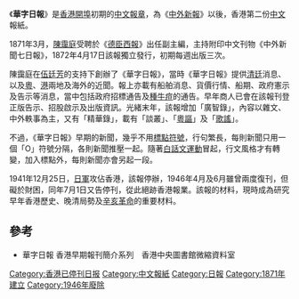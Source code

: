《'''華字日報'''》是[[香港開埠|香港開埠]]初期的[[中文|中文]][[報章|報章]]，為《[[中外新報|中外新報]]》以後，香港第二份[[中文|中文]]報紙。

1871年3月，[[陳靄庭|陳靄庭]]受聘於《[[德臣西報|德臣西報]]》出任副主編，主持附印中文刊物《中外新聞七日報》，1872年4月17日該報獨立發行，初期每週出版三次。

陳靄庭在[[伍廷芳|伍廷芳]]的支持下創辦了《華字日報》，當時《華字日報》提供[[清代|清廷]]消息、以及[[廣東|粵]]、[[香港|港]]兩地及海外的近聞。報上亦載有船舶消息、貨價行情、船期、政府憲示及告示等消息，當中包括政府招標通告及[[種牛痘|種牛痘]]的通告。早年商人已會在該報刊登正版告示、招股啟示及出版資訊。光緒末年，該報增加「廣智錄」，內容以雜文、中外軼事為主，又有「精華錄」，載有「談叢」、「[[粵謳|粵謳]]」及「[[歌謠|歌謠]]」。

不過，《華字日報》早期的新聞，幾乎不用[[標點符號|標點符號]]，行句繁長，每則新聞只用一個「O」符號分隔，各則新聞推壓一起。隨著[[白話文運動|白話文運動]]冒起，行文風格才有轉變，加入標點外，每則新聞亦會另起一段。

1941年12月25日，[[日軍|日軍]]攻佔香港，該報停辦，1946年4月及6月雖曾兩度復刊，但礙於財困，同年7月1日又告停刊，從此絕跡香港報業。該報的材料，現時成為研究早年香港歷史、晚清局勢及[[辛亥革命|辛亥革命]]的重要材料。

==參考==
*華字日報 香港早期報刊簡介系列　香港中央圖書館微縮資料室

[[Category:香港已停刊日报|Category:香港已停刊日报]]
[[Category:中文報紙|Category:中文報紙]]
[[Category:日報|Category:日報]]
[[Category:1871年建立|Category:1871年建立]]
[[Category:1946年廢除|Category:1946年廢除]]